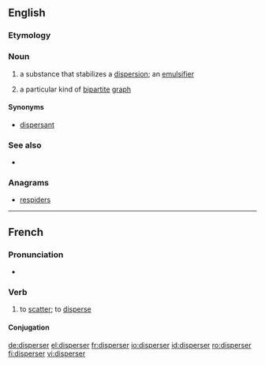 ==English==

===Etymology===
{{suffix|disperse|er}}

===Noun===
{{en-noun}}

# {{chemistry}} a substance that stabilizes a [[dispersion]]; an [[emulsifier]]
# {{graph theory}} a particular kind of [[bipartite]] [[graph]]

====Synonyms====
* {{sense|chemistry}} [[dispersant]]

===See also===
* {{pedia}}

===Anagrams===
* {{alphagram|deeiprrss}} [[respiders#English|respiders]]

----

==French==

===Pronunciation===
* {{audio|Fr-disperser.ogg|Audio}}

===Verb===
{{fr-verb}}

# to [[scatter]]; to [[disperse]]

====Conjugation====
{{fr-conj-er|dispers|avoir}}

[[de:disperser]]
[[el:disperser]]
[[fr:disperser]]
[[io:disperser]]
[[id:disperser]]
[[ro:disperser]]
[[fi:disperser]]
[[vi:disperser]]